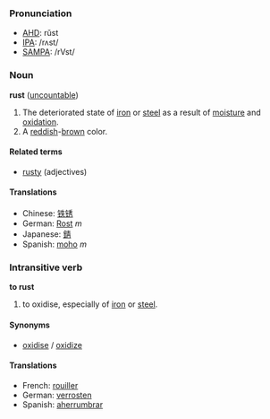 ===Pronunciation===
*[[w:AHD|AHD]]: rŭst
*[[w:IPA|IPA]]: /rʌst/
*[[w:SAMPA|SAMPA]]: /rVst/

===Noun===
'''rust''' ([[uncountable]])

#The deteriorated state of [[iron]] or [[steel]] as a result of [[moisture]] and [[oxidation]].
#A [[reddish]]-[[brown]] color.

====Related terms====
*[[rusty]] (adjectives)

====Translations====
*Chinese: [[铁锈]]
*German: [[Rost]] ''m''
*Japanese: [[錆]]
*Spanish: [[moho]] ''m''

===Intransitive verb===
'''to rust'''

# to oxidise, especially of [[iron]] or [[steel]].

====Synonyms====
*[[oxidise]] / [[oxidize]]

====Translations====
*French: [[rouiller]]
*German: [[verrosten]]
*Spanish: [[aherrumbrar]]